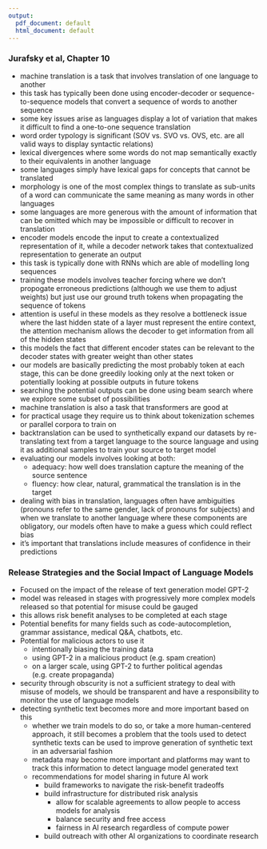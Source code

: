 ```yaml
---
output:
  pdf_document: default
  html_document: default
---
```

### Jurafsky et al, Chapter 10
- machine translation is a task that involves translation of one language to another
- this task has typically been done using encoder-decoder or sequence-to-sequence models that convert a sequence of words to another sequence
- some key issues arise as languages display a lot of variation that makes it difficult to find a one-to-one sequence translation
- word order typology is significant (SOV vs. SVO vs. OVS, etc. are all valid ways to display syntactic relations)
- lexical divergences where some words do not map semantically exactly to their equivalents in another language
- some languages simply have lexical gaps for concepts that cannot be translated
- morphology is one of the most complex things to translate as sub-units of a word can communicate the same meaning as many words in other languages
- some languages are more generous with the amount of information that can be omitted which may be impossible or difficult to recover in translation
- encoder models encode the input to create a contextualized representation of it, while a decoder network takes that contextualized representation to generate an output
- this task is typically done with RNNs which are able of modelling long sequences
- training these models involves teacher forcing where we don't propogate erroneous predictions (although we use them to adjust weights) but just use our ground truth tokens when propagating the sequence of tokens
- attention is useful in these models as they resolve a bottleneck issue where the last hidden state of a layer must represent the entire context, the attention mechanism allows the decoder to get information from all of the hidden states
- this models the fact that different encoder states can be relevant to the decoder states with greater weight than other states
- our models are basically predicting the most probably token at each stage, this can be done greedily looking only at the next token or potentially looking at possible outputs in future tokens
- searching the potential outputs can be done using beam search where we explore some subset of possibilities
- machine translation is also a task that transformers are good at
- for practical usage they require us to think about tokenization schemes or parallel corpora to train on
- backtranslation can be used to synthetically expand our datasets by re-translating text from a target language to the source language and using it as additional samples to train your source to target model
- evaluating our models involves looking at both:
  - adequacy: how well does translation capture the meaning of the source sentence
  - fluency: how clear, natural, grammatical the translation is in the target
- dealing with bias in translation, languages often have ambiguities (pronouns refer to the same gender, lack of pronouns for subjects) and when we translate to another language where these components are obligatory, our models often have to make a guess which could reflect bias
- it's important that translations include measures of confidence in their predictions

### Release Strategies and the Social Impact of Language Models
- Focused on the impact of the release of text generation model GPT-2
- model was released in stages with progressively more complex models released so that potential for misuse could be gauged
- this allows risk benefit analyses to be completed at each stage
- Potential benefits for many fields such as code-autocompletion, grammar assistance, medical Q&A, chatbots, etc.
- Potential for malicious actors to use it
  - intentionally biasing the training data
  - using GPT-2 in a malicious product (e.g. spam creation)
  - on a larger scale, using GPT-2 to further political agendas (e.g. create propaganda)
- security through obscurity is not a sufficient strategy to deal with misuse of models, we should be transparent and have a responsibility to monitor the use of language models
- detecting synthetic text becomes more and more important based on this
  - whether we train models to do so, or take a more human-centered approach, it still becomes a problem that the tools used to detect synthetic texts can be used to improve generation of synthetic text in an adversarial fashion
  - metadata may become more important and platforms may want to track this information to detect language model generated text
  - recommendations for model sharing in future AI work
    - build frameworks to navigate the risk-benefit tradeoffs
    - build infrastructure for distributed risk analysis
      - allow for scalable agreements to allow people to access models for analysis
      - balance security and free access
      - fairness in AI research regardless of compute power
    - build outreach with other AI organizations to coordinate research

